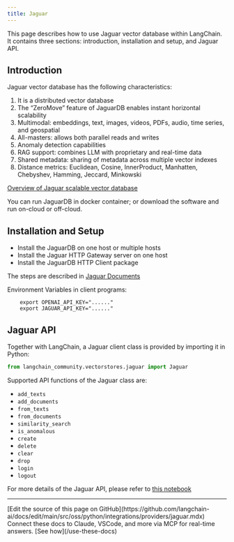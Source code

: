 ```yaml
---
title: Jaguar
---
```


This page describes how to use Jaguar vector database within LangChain.
It contains three sections: introduction, installation and setup, and Jaguar API.


## Introduction

Jaguar vector database has the following characteristics:

1. It is a distributed vector database
2. The “ZeroMove” feature of JaguarDB enables instant horizontal scalability
3. Multimodal: embeddings, text, images, videos, PDFs, audio, time series, and geospatial
4. All-masters: allows both parallel reads and writes
5. Anomaly detection capabilities
6. RAG support: combines LLM with proprietary and real-time data
7. Shared metadata: sharing of metadata across multiple vector indexes
8. Distance metrics: Euclidean, Cosine, InnerProduct, Manhatten, Chebyshev, Hamming, Jeccard, Minkowski

[Overview of Jaguar scalable vector database](http://www.jaguardb.com)

You can run JaguarDB in docker container; or download the software and run on-cloud or off-cloud.

## Installation and Setup

- Install the JaguarDB on one host or multiple hosts
- Install the Jaguar HTTP Gateway server on one host
- Install the JaguarDB HTTP Client package

The steps are described in [Jaguar Documents](http://www.jaguardb.com/support.html)

Environment Variables in client programs:

        export OPENAI_API_KEY="......"
        export JAGUAR_API_KEY="......"


## Jaguar API

Together with LangChain, a Jaguar client class is provided by importing it in Python:

```python
from langchain_community.vectorstores.jaguar import Jaguar
```

Supported API functions of the Jaguar class are:

- `add_texts`
- `add_documents`
- `from_texts`
- `from_documents`
- `similarity_search`
- `is_anomalous`
- `create`
- `delete`
- `clear`
- `drop`
- `login`
- `logout`


For more details of the Jaguar API, please refer to [this notebook](/oss/python/integrations/vectorstores/jaguar)

---

<Callout icon="pen-to-square" iconType="regular">
    [Edit the source of this page on GitHub](https://github.com/langchain-ai/docs/edit/main/src/oss/python/integrations/providers/jaguar.mdx)
</Callout>
<Tip icon="terminal" iconType="regular">
    Connect these docs to Claude, VSCode, and more via MCP for    real-time answers. [See how](/use-these-docs)
</Tip>
